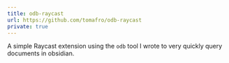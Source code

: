 ```yaml
---
title: odb-raycast
url: https://github.com/tomafro/odb-raycast
private: true
---
```


A simple Raycast extension using the `odb` tool I wrote to very quickly query documents in obsidian.

<Photo src={raycastImage} alt="Screenshot of the odb-raycast extension showing a search for a tomato recipe" height="252" />

